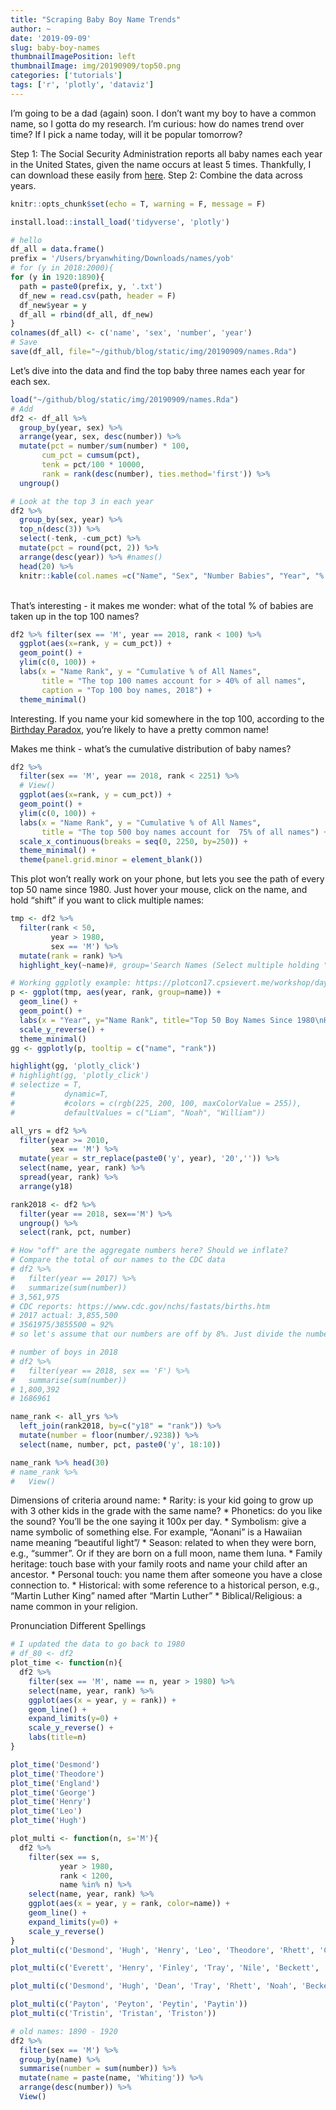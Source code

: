 ```yaml
---
title: "Scraping Baby Boy Name Trends"
author: ~
date: '2019-09-09'
slug: baby-boy-names
thumbnailImagePosition: left  
thumbnailImage: img/20190909/top50.png
categories: ['tutorials']
tags: ['r', 'plotly', 'dataviz']
---
```


I'm going to be a dad (again) soon. I don't want my boy to have a common name, so I gotta do my research. I'm curious: how do names trend over time? If I pick a name today, will it be popular tomorrow?

Step 1: The Social Security Administration reports all baby names each year in the United States, given the name occurs at least 5 times. Thankfully, I can download these easily from [here]( https://www.ssa.gov/oact/babynames/limits.html).
Step 2: Combine the data across years.

```r
knitr::opts_chunk$set(echo = T, warning = F, message = F)
```


```r
install.load::install_load('tidyverse', 'plotly')
```

```r
# hello
df_all = data.frame()
prefix = '/Users/bryanwhiting/Downloads/names/yob'
# for (y in 2018:2000){
for (y in 1920:1890){
  path = paste0(prefix, y, '.txt')
  df_new = read.csv(path, header = F) 
  df_new$year = y
  df_all = rbind(df_all, df_new)
}
colnames(df_all) <- c('name', 'sex', 'number', 'year')
# Save
save(df_all, file="~/github/blog/static/img/20190909/names.Rda")
```

Let's dive into the data and find the top baby three names each year for each sex.
```r
load("~/github/blog/static/img/20190909/names.Rda")
# Add 
df2 <- df_all %>%
  group_by(year, sex) %>%
  arrange(year, sex, desc(number)) %>%
  mutate(pct = number/sum(number) * 100,
       cum_pct = cumsum(pct),
       tenk = pct/100 * 10000,
       rank = rank(desc(number), ties.method='first')) %>%
  ungroup()

# Look at the top 3 in each year
df2 %>% 
  group_by(sex, year) %>% 
  top_n(desc(3)) %>% 
  select(-tenk, -cum_pct) %>%
  mutate(pct = round(pct, 2)) %>%
  arrange(desc(year)) %>% #names()
  head(20) %>%
  knitr::kable(col.names =c("Name", "Sex", "Number Babies", "Year", "% of Pop.", "Rank" ))
```

<br>
That's interesting - it makes me wonder: what of the total % of babies are taken up in the top 100 names?

```r
df2 %>% filter(sex == 'M', year == 2018, rank < 100) %>%
  ggplot(aes(x=rank, y = cum_pct)) + 
  geom_point() + 
  ylim(c(0, 100)) + 
  labs(x = "Name Rank", y = "Cumulative % of All Names", 
       title = "The top 100 names account for > 40% of all names",
       caption = "Top 100 boy names, 2018") + 
  theme_minimal()
```

Interesting. If you name your kid somewhere in the top 100, according to the [Birthday Paradox](https://betterexplained.com/articles/understanding-the-birthday-paradox/), you're likely to have a pretty common name!

Makes me think - what's the cumulative distribution of baby names?
```r
df2 %>% 
  filter(sex == 'M', year == 2018, rank < 2251) %>%
  # View()
  ggplot(aes(x=rank, y = cum_pct)) + 
  geom_point() + 
  ylim(c(0, 100)) + 
  labs(x = "Name Rank", y = "Cumulative % of All Names", 
       title = "The top 500 boy names account for  75% of all names") + 
  scale_x_continuous(breaks = seq(0, 2250, by=250)) + 
  theme_minimal() + 
  theme(panel.grid.minor = element_blank())
```

This plot won't really work on your phone, but lets you see the path of every top 50 name since 1980. Just hover your mouse, click on the name, and hold "shift" if you want to click multiple names:
```r
tmp <- df2 %>%
  filter(rank < 50,
         year > 1980,
         sex == 'M') %>%
  mutate(rank = rank) %>%
  highlight_key(~name)#, group='Search Names (Select multiple holding "shift" + click)')

# Working ggplotly example: https://plotcon17.cpsievert.me/workshop/day2/#18
p <- ggplot(tmp, aes(year, rank, group=name)) + 
  geom_line() + 
  geom_point() + 
  labs(x = "Year", y="Name Rank", title="Top 50 Boy Names Since 1980\nHover your mouse to see trend") +
  scale_y_reverse() + 
  theme_minimal()
gg <- ggplotly(p, tooltip = c("name", "rank"))

highlight(gg, 'plotly_click') 
# highlight(gg, 'plotly_click') 
# selectize = T, 
#           dynamic=T, 
#           #colors = c(rgb(225, 200, 100, maxColorValue = 255)),
#           defaultValues = c("Liam", "Noah", "William"))
```

```r
all_yrs = df2 %>%
  filter(year >= 2010,
         sex == 'M') %>%
  mutate(year = str_replace(paste0('y', year), '20','')) %>%
  select(name, year, rank) %>%
  spread(year, rank) %>%
  arrange(y18) 

rank2018 <- df2 %>% 
  filter(year == 2018, sex=='M') %>% 
  ungroup() %>% 
  select(rank, pct, number) 

# How "off" are the aggregate numbers here? Should we inflate?
# Compare the total of our names to the CDC data
# df2 %>% 
#   filter(year == 2017) %>%
#   summarize(sum(number))
# 3,561,975
# CDC reports: https://www.cdc.gov/nchs/fastats/births.htm
# 2017 actual: 3,855,500
# 3561975/3855500 = 92%
# so let's assume that our numbers are off by 8%. Just divide the number by .9238

# number of boys in 2018
# df2 %>%
#   filter(year == 2018, sex == 'F') %>%
#   summarise(sum(number))
# 1,800,392
# 1686961

name_rank <- all_yrs %>% 
  left_join(rank2018, by=c("y18" = "rank")) %>%
  mutate(number = floor(number/.9238)) %>%
  select(name, number, pct, paste0('y', 18:10)) 

name_rank %>% head(30)
# name_rank %>%
#   View()
```

Dimensions of criteria around name:
* Rarity: is your kid going to grow up with 3 other kids in the grade with the same name?
* Phonetics: do you like the sound? You'll be the one saying it 100x per day.
* Symbolism: give a name symbolic of something else. For example, "Aonani" is a Hawaiian name meaning "beautiful light"/
* Season: related to when they were born, e.g., "summer". Or if they are born on a full moon, name them luna.
* Family heritage: touch base with your family roots and name your child after an ancestor.
* Personal touch: you name them after someone you have a close connection to.
* Historical: with some reference to a historical person, e.g., "Martin Luther King" named after "Martin Luther"
* Biblical/Religious: a name common in your religion.

Pronunciation
Different Spellings


```r
# I updated the data to go back to 1980
# df_80 <- df2
plot_time <- function(n){
  df2 %>% 
    filter(sex == 'M', name == n, year > 1980) %>%
    select(name, year, rank) %>%
    ggplot(aes(x = year, y = rank)) + 
    geom_line() + 
    expand_limits(y=0) + 
    scale_y_reverse() + 
    labs(title=n)
}

plot_time('Desmond')
plot_time('Theodore')
plot_time('England')
plot_time('George')
plot_time('Henry')
plot_time('Leo')
plot_time('Hugh')

plot_multi <- function(n, s='M'){
  df2 %>% 
    filter(sex == s, 
           year > 1980,
           rank < 1200,
           name %in% n) %>%
    select(name, year, rank) %>%
    ggplot(aes(x = year, y = rank, color=name)) + 
    geom_line() +
    expand_limits(y=0) + 
    scale_y_reverse() 
}
plot_multi(c('Desmond', 'Hugh', 'Henry', 'Leo', 'Theodore', 'Rhett', 'Christopher', 'Liam', 'Oliver', 'Noah', 'Beckett'))

plot_multi(c('Everett', 'Henry', 'Finley', 'Tray', 'Nile', 'Beckett', 'Oscar', 'Stewart', 'Walker', 'Donovan', 'Troy', 'Phillip', 'Greyson', 'Parker', 'Bodie'))

plot_multi(c('Desmond', 'Hugh', 'Dean', 'Tray', 'Rhett', 'Noah', 'Beckett', 'Orlando', 'Landen', 'Tatum', 'August'))

plot_multi(c('Payton', 'Peyton', 'Peytin', 'Paytin'))
plot_multi(c('Tristin', 'Tristan', 'Triston'))

```

<!-- Further research: -->
<!-- * Are Utah names really that odd? Compare the average distribution over last 10 years to the national average. -->

```r
# old names: 1890 - 1920
df2 %>% 
  filter(sex == 'M') %>%
  group_by(name) %>% 
  summarise(number = sum(number)) %>%
  mutate(name = paste(name, 'Whiting')) %>%
  arrange(desc(number)) %>%
  View()
```




